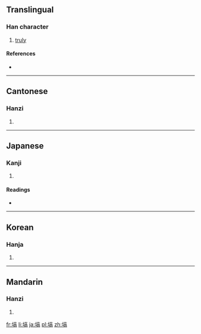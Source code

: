 ==Translingual==

===Han character===
{{Han char|rn=32|rad=土|as=10|sn=13|four=4012<sub>7</sub>|canj=土卜口月 (GYRB)}}

# [[truly]]

====References====
* {{Han ref|kx=0236.010|dkj=05341|dj=0473.150|hdz=10473.150|uh=5859|ud=22617|bh=DCEC|bd=56556}}

----

==Cantonese==

===Hanzi===
{{yue-hanzi|jyut=|y=kok3}}

# {{defn|lang=yue|sort=土10}}

----

==Japanese==

===Kanji===
{{ja-kanji|grade=|rs=土10}}

# {{defn|lang=ja|sort=土10}}

====Readings====
* {{ja-readings|on=[[かく]] (kaku), [[こう]] (kō)|kun=[[かたい]] (katai), [[はなわ]] (hanawa)}}

----

==Korean==

===Hanja===
{{ko-hanja|hangeul=고|rv=go|mr=ko}}

# {{defn|lang=ko|sort=土10}}

----

==Mandarin==

===Hanzi===
{{cmn-hanzi|pin=[[què]] ([[que4]])|wg=ch'üeh<sup>4</sup>}}

# {{defn|lang=cmn|sort=土10}}

[[fr:塙]]
[[li:塙]]
[[ja:塙]]
[[pl:塙]]
[[zh:塙]]